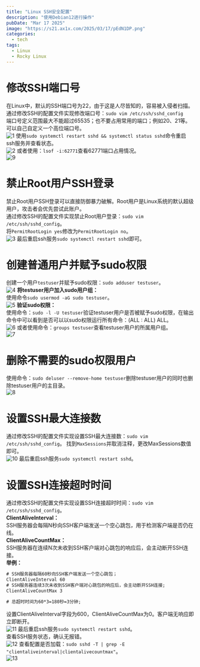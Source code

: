 ```yaml
---
title: "Linux SSH安全配置"
description: "使用Debian12进行操作"
pubDate: "Mar 17 2025"
image: "https://s21.ax1x.com/2025/03/17/pEdN1DP.png"
categories:
  - tech
tags:
  - Linux
  - Rocky Linux
---
```



# 修改SSH端口号
在Linux中，默认的SSH端口号为22，由于这是人尽皆知的，容易被入侵者扫描。  
通过修改SSH的配置文件实现修改端口号：`sudo vim /etc/ssh/sshd_config`  
端口号定义范围最大不能超过65535；也不要占用常用的端口；例如20、21等。可以自己自定义一个高位端口号。  
![1](https://s1.imagehub.cc/images/2025/04/28/62835fbd3100bbaa063f6b8424fced10.png)
使用`sudo systemctl restart sshd && systemctl status sshd`命令重启ssh服务并查看状态。  
![2](https://s1.imagehub.cc/images/2025/04/28/018da7dd6fe13e4707b75e98e693dc4e.png)
或者使用：`lsof -i:62771`查看62771端口占用情况。  
![9](https://s1.imagehub.cc/images/2025/04/28/d9e0ec49e6f068dbe50385b3fa172f94.png)

# 禁止Root用户SSH登录
禁止Root用户SSH登录可以直接防御暴力破解。Root用户是Linux系统的默认超级用户，攻击者会优先尝试此账户。  
通过修改SSH的配置文件实现禁止Root用户登录：`sudo vim /etc/ssh/sshd_config`。  
将`PermitRootLogin yes`修改为`PermitRootLogin no`。  
![3](https://s1.imagehub.cc/images/2025/04/28/5971000533b6d68d41629d86d047c77f.png)
最后重启ssh服务`sudo systemctl restart sshd`即可。  

# 创建普通用户并赋予sudo权限
创建一个用户`testuser`并赋予sudo权限：`sudo adduser testuser`。  
![4](https://s1.imagehub.cc/images/2025/04/28/845c59cdaf382cb3047649fb8d9d9500.png)
**将testuser用户加入sudo用户组：**  
使用命令`sudo usermod -aG sudo testuser`。  
![5](https://s1.imagehub.cc/images/2025/04/28/0607f7a91cf309b71a20d81f2b505d85.png)
**验证sudo权限：**  
使用命令：`sudo -l -U testuser`验证testuser用户是否被赋予sudo权限，在输出命令中可以看到是否可以以sudo权限运行所有命令：(ALL : ALL) ALL。  
![6](https://s1.imagehub.cc/images/2025/04/28/70f34f3c8833f020f00d23bfa5ac87dc.png)
或者使用命令：`groups testuser`查看testuser用户的所属用户组。  
![7](https://s1.imagehub.cc/images/2025/04/28/669803369a41af48850e85d1c9039496.png)

# 删除不需要的sudo权限用户
使用命令：`sudo deluser --remove-home testuser`删除testuser用户的同时也删除testuser用户的主目录。  
![8](https://s1.imagehub.cc/images/2025/04/28/51311a013543eabacdf1db5670936e03.png)

# 设置SSH最大连接数
通过修改SSH的配置文件实现设置SSH最大连接数：`sudo vim /etc/ssh/sshd_config`。 
找到`MaxSessions`并取消注释，更改MaxSessions数值即可。  
![10](https://s1.imagehub.cc/images/2025/04/28/ac9dbe6740bc7da7c18300903bf584c8.png)
最后重启ssh服务`sudo systemctl restart sshd`。  

# 设置SSH连接超时时间
通过修改SSH的配置文件实现设置SSH连接超时时间：`sudo vim /etc/ssh/sshd_config`。  
**ClientAliveInterval：**  
SSH服务器会每隔N秒向SSH客户端发送一个空心跳包，用于检测客户端是否仍在线。  
**ClientAliveCountMax：**  
SSH服务器在连续N次未收到SSH客户端对心跳包的响应后，会主动断开SSH连接。  
**举例：**  

```txt
# SSH服务器每隔60秒向SSH客户端发送一个空心跳包；
ClientAliveInterval 60
# SSH服务器连续3次未收到SSH客户端对心跳包的响应后，会主动断开SSH连接;
ClientAliveCountMax 3

# 总超时时间为60*3=180秒=3分钟;
```

设置ClientAliveInterval字段为600，ClientAliveCountMax为0。客户端无响应即立即断开。  
![11](https://s1.imagehub.cc/images/2025/04/28/0195bcbf6e0d81a5351ea2b463c5716f.png)
最后重启ssh服务`sudo systemctl restart sshd`。  
查看SSH服务状态，确认无报错。  
![12](https://s1.imagehub.cc/images/2025/04/28/b39819f36eccf095b09336ac7194874b.png)
查看配置是否加载：`sudo sshd -T | grep -E "clientaliveinterval|clientalivecountmax"`。  
![13](https://s1.imagehub.cc/images/2025/04/28/0e3861686d1721694dfb545bf3d0ad35.png)
